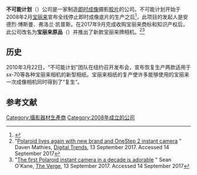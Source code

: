 {{expand English|date=August 2019}}
{{Infobox company
| name = 宝丽来原品
| native_name = Polaroid Originals
| native_name_lang = en
| romanized_name = 
| trading_name = 
| logo = File:Polaroid Originals logo.svg
| logo_size = 300px
| logo_alt = 蓝绿黄橙红横条。”Polaroid Originals"
| type = [[私营公司|私营公司]]
| traded_as = 
| ISIN = 
| predecessor = [[宝丽来|宝丽来]]（收购）
| successor = <!-- or: | successors = -->
| founded = {{Start date and age|2008}}
| founders = {{plainlist|
*安德烈·博斯曼
*弗洛兰·凯普斯
*马尔万·萨巴
}}
| defunct = <!-- {{End date|YYYY|MM|DD}} -->
| fate = 
| hq_location = Building Noord
| hq_location_city = [[恩斯赫德|恩斯赫德]]
| hq_location_country = [[荷兰|荷兰]]
| num_locations = 
| num_locations_year = <!-- Year of num_locations data (if known) -->
| area_served = 全球
| key_people = 奥斯卡·斯莫沃科夫斯基{{small|（'''[[首席执行官|CEO]]''')}}
| industry = [[摄影|摄影]]
| genre = [[即时成像相机|即时成像]]
| products = [[即时成像相机|即时成像相机]]和胶卷
| brands = 
| production = 
| production_year = <!-- Year of production data (if known) -->
| services = 
| revenue = 
| revenue_year = <!-- Year of revenue data (if known) -->
| operating_income = 
| income_year = <!-- Year of operating_income data (if known) -->
| net_income = <!-- or: | profit = -->
| net_income_year = <!-- or: | profit_year = --><!-- Year of net_income/profit data (if known) -->
| assets = 
| assets_year = <!-- Year of assets data (if known) -->
| equity = 
| equity_year = <!-- Year of equity data (if known) -->
| owner = <!-- or: | owners = -->
| members = 
| members_year = <!-- Year of members data (if known) -->
| num_employees = 
| num_employees_year = <!-- Year of num_employees data (if known) -->
| parent = 
| divisions = 
| subsid = 
| module = <!-- Used to embed other templates -->
| website = {{URL|polaroidoriginals.com}}
| footnotes = 
| former_name = 不可能计划（The Impossible Project）
}}
'''不可能计划'''（{{lang|en|'''The Impossible Project'''}}）公司是一家制造[[即时成像相机|即时成像]]摄影[[胶片|胶片]]的公司。不可能计划开始于2008年2月[[宝丽来|宝丽来]]宣布全线停止即时成像底片的生产之后<ref name="Guardian1">{{cite web |url = http://www.guardian.co.uk/artanddesign/2010/apr/05/polaroid-impossible-project-instant-photography |title = The Polaroid revival |author = Sean O'Hagan |date = 5 April 2010 |accessdate = 8 December 2011 |publisher = Guardian News and Media Limited |work = The Guardian |archive-date = 2013-04-16 |archive-url = https://web.archive.org/web/20130416063521/http://www.guardian.co.uk/artanddesign/2010/apr/05/polaroid-impossible-project-instant-photography }}</ref>，此项目的发起人是安德烈·博斯曼、弗洛兰·凯普斯。在2017年9月完成收购宝丽来商标和知识产权后，此公司改名为'''宝丽来原品'''（{{lang|en|'''Polaroid Originals'''}}）并推出了新款宝丽来牌相机。<ref name="digitaltrends-mathies">"[https://www.digitaltrends.com/photography/polaroid-originals-onestep-2/ Polaroid lives again with new brand and OneStep 2 instant camera] {{Wayback|url=https://www.digitaltrends.com/photography/polaroid-originals-onestep-2/ |date=20170914070957 }}" Daven Mathies, [[Digital_Trends|Digital Trends]], 13 September 2017. Accessed 14 September 2017</ref><ref name="theverge-okane">"[https://www.theverge.com/circuitbreaker/2017/9/13/16304360/polaroid-onestep-2-instant-camera-impossible-project The first Polaroid instant camera in a decade is adorable] {{Wayback|url=https://www.theverge.com/circuitbreaker/2017/9/13/16304360/polaroid-onestep-2-instant-camera-impossible-project |date=20200411060746 }}" Sean O'Kane, [[The_Verge|The Verge]], 13 September 2017. Accessed 14 September 2017</ref>

== 历史 ==
2010年3月22日，“不可能计划”团队在纽约召开发布会，宣布恢复生产两款适用于sx-70等各种宝丽来相机的新型相纸。宝丽来相纸的复产使许多能够使用的宝丽来一次成像相机同时得到了“复生”。

== 参考文献 ==
<references/>

[[Category:攝影器材生產商|Category:攝影器材生產商]]
[[Category:2008年成立的公司|Category:2008年成立的公司]]